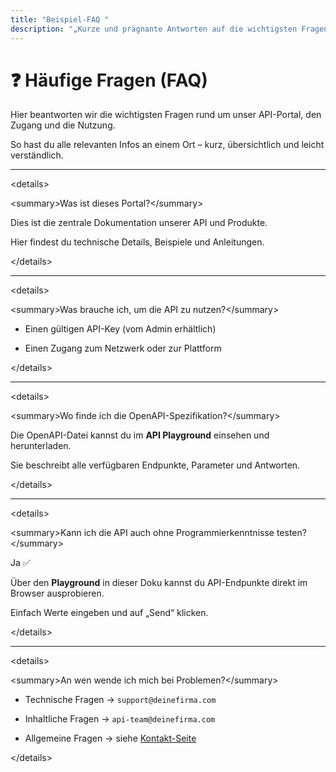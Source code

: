 ```yaml
---
title: "Beispiel-FAQ "
description: "„Kurze und prägnante Antworten auf die wichtigsten Fragen rund um unsere API und die Dokumentation.“"
---
```


# ❓ Häufige Fragen (FAQ)

Hier beantworten wir die wichtigsten Fragen rund um unser API-Portal, den Zugang und die Nutzung.  

So hast du alle relevanten Infos an einem Ort – kurz, übersichtlich und leicht verständlich.

---

\<details\>

  \<summary\>Was ist dieses Portal?\</summary\>

  Dies ist die zentrale Dokumentation unserer API und Produkte.  

  Hier findest du technische Details, Beispiele und Anleitungen.

\</details\>

---

\<details\>

  \<summary\>Was brauche ich, um die API zu nutzen?\</summary\>

  - Einen gültigen API-Key (vom Admin erhältlich)  

  - Einen Zugang zum Netzwerk oder zur Plattform  

\</details\>

---

\<details\>

  \<summary\>Wo finde ich die OpenAPI-Spezifikation?\</summary\>

  Die OpenAPI-Datei kannst du im **API Playground** einsehen und herunterladen.  

  Sie beschreibt alle verfügbaren Endpunkte, Parameter und Antworten.

\</details\>

---

\<details\>

  \<summary\>Kann ich die API auch ohne Programmierkenntnisse testen?\</summary\>

  Ja ✅  

  Über den **Playground** in dieser Doku kannst du API-Endpunkte direkt im Browser ausprobieren.  

  Einfach Werte eingeben und auf „Send“ klicken.

\</details\>

---

\<details\>

  \<summary\>An wen wende ich mich bei Problemen?\</summary\>

  - Technische Fragen → `support@deinefirma.com`  

  - Inhaltliche Fragen → `api-team@deinefirma.com`  

  - Allgemeine Fragen → siehe [Kontakt-Seite](./kontakt)  

\</details\>